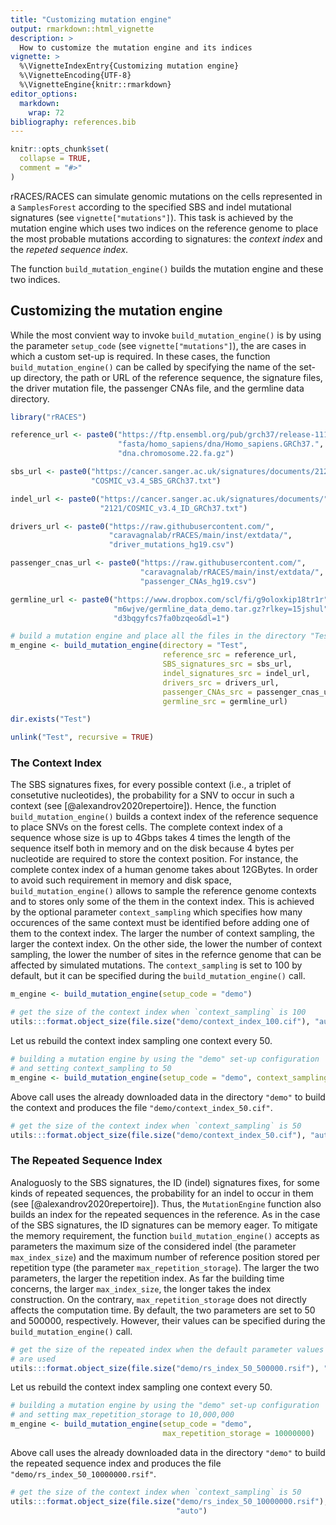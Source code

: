 ```yaml
---
title: "Customizing mutation engine"
output: rmarkdown::html_vignette
description: >
  How to customize the mutation engine and its indices
vignette: >
  %\VignetteIndexEntry{Customizing mutation engine}
  %\VignetteEncoding{UTF-8}
  %\VignetteEngine{knitr::rmarkdown}
editor_options:
  markdown:
    wrap: 72
bibliography: references.bib
---
```


```r
knitr::opts_chunk$set(
  collapse = TRUE,
  comment = "#>"
)
```


rRACES/RACES can simulate genomic mutations on the cells represented in
a `SamplesForest` according to the specified SBS and indel mutational signatures
(see `vignette["mutations"]`). 
This task is achieved by the mutation engine which uses two indices on the 
reference genome to place the most probable mutations according to
signatures: the _context index_ and the _repeted sequence index_.

The function `build_mutation_engine()` builds the mutation engine and 
these two indices.

## Customizing the mutation engine

While the most convient way to invoke `build_mutation_engine()` is by using
the parameter `setup_code` (see `vignette["mutations"]`), the are cases
in which a custom set-up is required. In these cases, 
the function `build_mutation_engine()` can be called by specifying the name
of the set-up directory, the path or URL of the reference sequence, the
signature files, the driver mutation file, the passenger CNAs file, and 
the germline data directory.

```r
library("rRACES")

reference_url <- paste0("https://ftp.ensembl.org/pub/grch37/release-111/",
                        "fasta/homo_sapiens/dna/Homo_sapiens.GRCh37.",
                        "dna.chromosome.22.fa.gz")

sbs_url <- paste0("https://cancer.sanger.ac.uk/signatures/documents/2123/",
                  "COSMIC_v3.4_SBS_GRCh37.txt")

indel_url <- paste0("https://cancer.sanger.ac.uk/signatures/documents/",
                    "2121/COSMIC_v3.4_ID_GRCh37.txt")

drivers_url <- paste0("https://raw.githubusercontent.com/",
                      "caravagnalab/rRACES/main/inst/extdata/",
                      "driver_mutations_hg19.csv")

passenger_cnas_url <- paste0("https://raw.githubusercontent.com/",
                             "caravagnalab/rRACES/main/inst/extdata/",
                             "passenger_CNAs_hg19.csv")

germline_url <- paste0("https://www.dropbox.com/scl/fi/g9oloxkip18tr1r",
                       "m6wjve/germline_data_demo.tar.gz?rlkey=15jshul",
                       "d3bqgyfcs7fa0bzqeo&dl=1")

# build a mutation engine and place all the files in the directory "Test"
m_engine <- build_mutation_engine(directory = "Test",
                                  reference_src = reference_url,
                                  SBS_signatures_src = sbs_url,
                                  indel_signatures_src = indel_url,
                                  drivers_src = drivers_url,
                                  passenger_CNAs_src = passenger_cnas_url,
                                  germline_src = germline_url)

dir.exists("Test")
```

```r
unlink("Test", recursive = TRUE)
```

### The Context Index

The SBS signatures fixes, for every possible context
(i.e., a triplet of consetutive nucleotides), the probability for a SNV
to occur in such a context (see [@alexandrov2020repertoire]). Hence, the
function `build_mutation_engine()` builds
a context index of the reference sequence to place SNVs on the forest
cells. The complete context index of a sequence whose size is up to 4Gbps
takes 4 times the length of the sequence itself both in memory and on the disk 
because 4 bytes per nucleotide are required to store the context position.
For instance, the complete contex index of a human genome takes about 12GBytes.
In order to avoid such requirement in memory and disk space,
`build_mutation_engine()` allows to sample the reference genome contexts and
to stores only some of the them in the context index. This is achieved by
the optional parameter `context_sampling` which specifies how many
occurences of the same context must be identified before adding one of
them to the context index. The larger the number of context sampling,
the larger the context index. On the other side, the lower the number
of context sampling, the lower the number of sites in the refernce
genome that can be affected by simulated mutations.
The `context_sampling` is set to 100 by default, but it can
be specified during the `build_mutation_engine()` call.

```r
m_engine <- build_mutation_engine(setup_code = "demo")

# get the size of the context index when `context_sampling` is 100
utils:::format.object_size(file.size("demo/context_index_100.cif"), "auto")
```

Let us rebuild the context index sampling one context every 50.

```r
# building a mutation engine by using the "demo" set-up configuration
# and setting context_sampling to 50
m_engine <- build_mutation_engine(setup_code = "demo", context_sampling = 50)
```

Above call uses the already downloaded data in the directory `"demo"` to
build the context and produces the file `"demo/context_index_50.cif"`.

```r
# get the size of the context index when `context_sampling` is 50
utils:::format.object_size(file.size("demo/context_index_50.cif"), "auto")
```

### The Repeated Sequence Index

Analoguosly to the SBS signatures, the ID (indel) signatures fixes, for 
some kinds of repeated sequences, the probability for an indel
to occur in them (see [@alexandrov2020repertoire]). Thus, the `MutationEngine`
function also builds an index for the repeated sequences in the reference.
As in the case of the SBS signatures, the ID signatures can be memory eager.
To mitigate the memory requirement, the function `build_mutation_engine()` 
accepts as parameters the maximum size of the considered indel
(the parameter `max_index_size`) and the maximum number of reference position
stored per repetition type (the parameter `max_repetition_storage`).
The larger the two parameters, the larger the repetition index.
As far the building time concerns, the larger `max_index_size`, the longer
takes the index construction. On the contrary, `max_repetition_storage` does not
directly affects the computation time.
By default, the two parameters are set to 50 and 500000, respectively.
However, their values can
be specified during the `build_mutation_engine()` call.

```r
# get the size of the repeated index when the default parameter values
# are used
utils:::format.object_size(file.size("demo/rs_index_50_500000.rsif"), "auto")
```

Let us rebuild the context index sampling one context every 50.

```r
# building a mutation engine by using the "demo" set-up configuration
# and setting max_repetition_storage to 10,000,000
m_engine <- build_mutation_engine(setup_code = "demo",
                                  max_repetition_storage = 10000000)
```

Above call uses the already downloaded data in the directory `"demo"` to
build the repeated sequence index and produces the file
`"demo/rs_index_50_10000000.rsif"`.

```r
# get the size of the context index when `context_sampling` is 50
utils:::format.object_size(file.size("demo/rs_index_50_10000000.rsif"),
                                     "auto")
```
